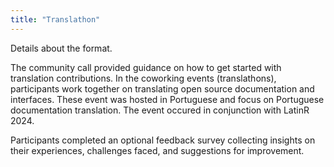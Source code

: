 ```yaml
---
title: "Translathon"
---
```


Details about the format.


The community call provided guidance on how to get started with translation contributions.
In the coworking events (translathons), participants work together on translating open source documentation and interfaces.
These event was hosted in Portuguese and focus on Portuguese documentation translation.
The event occured in conjunction with LatinR 2024.

Participants completed an optional feedback survey collecting insights on their experiences, challenges faced, and suggestions for improvement.